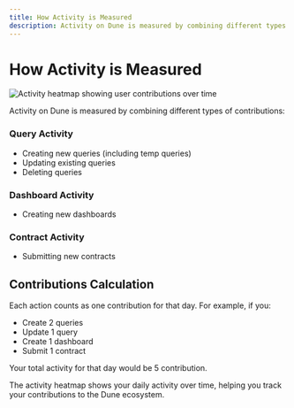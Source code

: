 ```yaml
---
title: How Activity is Measured
description: Activity on Dune is measured by combining different types of contributions.
---
```

# How Activity is Measured

![Activity heatmap showing user contributions over time](../images/activity-heatmap.png)

Activity on Dune is measured by combining different types of contributions:

### Query Activity

- Creating new queries (including temp queries)
- Updating existing queries
- Deleting queries

### Dashboard Activity

- Creating new dashboards

### Contract Activity

- Submitting new contracts

## Contributions Calculation

Each action counts as one contribution for that day. For example, if you:

- Create 2 queries
- Update 1 query
- Create 1 dashboard
- Submit 1 contract

Your total activity for that day would be 5 contribution.

The activity heatmap shows your daily activity over time, helping you track your contributions to the Dune ecosystem.
